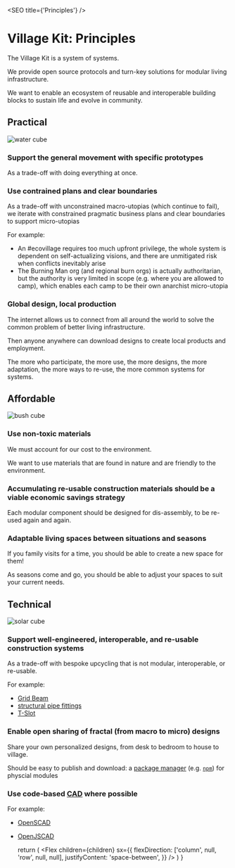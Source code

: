 
<SEO title={'Principles'} />

# Village Kit: Principles

The Village Kit is a system of systems.

We provide open source protocols and turn-key solutions for modular living infrastructure.

We want to enable an ecosystem of reusable and interoperable building blocks to sustain life and evolve in community.

<SectionTitleWrapper>

## Practical

![water cube](../assets/water-cube.svg)

</SectionTitleWrapper>

### Support the general movement with specific prototypes

As a trade-off with doing everything at once.

### Use contrained plans and clear boundaries

As a trade-off with unconstrained macro-utopias (which continue to fail), we iterate with constrained pragmatic business plans and clear boundaries to support micro-utopias

For example:

- An #ecovillage requires too much upfront privilege, the whole system is dependent on self-actualizing visions, and there are unmitigated risk when conflicts inevitably arise
- The Burning Man org (and regional burn orgs) is actually authoritarian, but the authority is very limited in scope (e.g. where you are allowed to camp), which enables each camp to be their own anarchist micro-utopia

### Global design, local production

The internet allows us to connect from all around the world to solve the common problem of better living infrastructure.

Then anyone anywhere can download designs to create local products and employment.

The more who participate, the more use, the more designs, the more adaptation, the more ways to re-use, the more common systems for systems.

<SectionTitleWrapper>

## Affordable

![bush cube](../assets/bush-cube.svg)

</SectionTitleWrapper>

### Use non-toxic materials

We must account for our cost to the environment.

We want to use materials that are found in nature and are friendly to the environment.

### Accumulating re-usable construction materials should be a viable economic savings strategy

Each modular component should be designed for dis-assembly, to be re-used again and again.

### Adaptable living spaces between situations and seasons

If you family visits for a time, you should be able to create a new space for them!

As seasons come and go, you should be able to adjust your spaces to suit your current needs.

<SectionTitleWrapper>

## Technical

![solar cube](../assets/solar-cube.svg)

</SectionTitleWrapper>

### Support well-engineered, interoperable, and re-usable construction systems

As a trade-off with bespoke upcycling that is not modular, interoperable, or re-usable.

For example:

- [Grid Beam](https://gridbeam.xyz/)
- [structural pipe fittings](https://en.wikipedia.org/wiki/Structural_pipe_fitting)
- [T-Slot](https://en.wikipedia.org/wiki/T-slot_structural_framing)

### Enable open sharing of fractal (from macro to micro) designs

Share your own personalized designs, from desk to bedroom to house to village.

Should be easy to publish and download: a [package manager](https://en.wikipedia.org/wiki/Package_manager) (e.g. [`npm`](https://www.npmjs.com/)) for physcial modules

### Use code-based [CAD](https://en.wikipedia.org/wiki/Computer-aided_design) where possible

For example:

- [OpenSCAD](http://www.openscad.org/)
- [OpenJSCAD](https://openjscad.org/)

  return (
    <Flex
      children={children}
      sx={{
        flexDirection: ['column', null, 'row', null, null],
        justifyContent: 'space-between',
      }}
    />
  )
}
